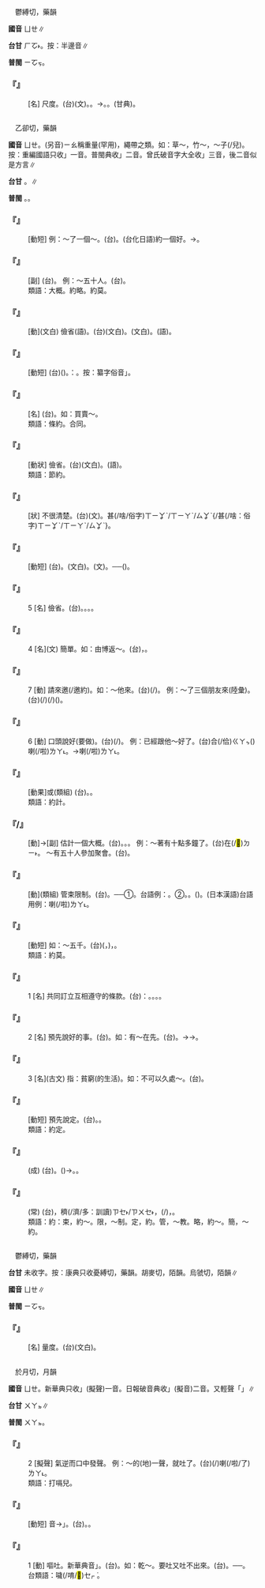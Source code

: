
=={{ruby|矱|ㄩㄝ}}==

　鬱縛切，藥韻

'''國音''' <rt>ㄩㄝ</rt>∥

'''台甘''' <rt>ㄏㆦ˫</rt>。按：半邊音∥

'''普閩''' <rt>ㄧㆦㆶ</rt>。

    

==='''『{{ruby|矱|ㄩㄝ}}』'''===
: [名] 尺度。(台){{ruby|尺|ㄑㄧㄜㆷ}}{{ruby|度|ㄉㆦ˫}}(文)。{{ruby|長|ㄉㆭˊ}}{{ruby|度|ㄉㆦ˫}}。→{{ruby|標|ㄅㄧㄠ/ㄆㄧㄠ}}{{ruby|準|ㄗㄨㄣˋ}}。{{ruby|牽|ㄎㄢ}}{{ruby|繩|ㄐㄧㄣˊ}}。{{ruby|繩|ㄐㄧㄣˊ}}{{ruby|索|ㄙㄜㆷ}}(甘典)。
    

=={{ruby|約|ㄩㄝ}}==

　乙卻切，藥韻

'''國音''' <rt>ㄩㄝ</rt>。(另音)<rt>ㄧㄠ</rt>稱重量{{ruby|。|ㄧㄠˋ}}(罕用)，繩帶之類。如：草～，竹～，～子(/兒)。按：重編國語只收{{ruby|「|ㄩㄝ}}」一音。普閩典收{{ruby|「|ㄩㄝ}}{{ruby|、|ㄧㄠ}}」二音。曾氏破音字大全收{{ruby|「|ㄩㄝ}}{{ruby|、|ㄧㄠ}}{{ruby|、|ㄧㄠˋ}}」三音，後二音似是方言∥

'''台甘''' {{ruby|(文)|ㄧㆦㆶ}}。{{ruby|(語)|ㄧㄜㆷ}}∥

'''普閩''' {{ruby|(文)|ㄧㆦㆶ}}。{{ruby|(白)|ㄧㄜㆷ}}。

    

==='''『{{ruby|定|ㄉㄧㄥˋ}}{{ruby|約|ㄩㄝ}}』'''===
: [動短] 例：～了一個～。(台){{ruby|約|ㄧㆦㆶ}}{{ruby|束|ㄙㆦㆶ}}{{ruby|一|ㄐㄧㆵ ͘}}{{ruby|下|·ㆤ˫}}。(台化日語)約一個好。→{{ruby|約|ㄧㆦㆶ}}{{ruby|付|ㄏㆦ˫}}{{ruby|好|ㄏㄜˋ}}{{ruby|勢|ㄙㆤ˪}}。
    

==='''『{{ruby|大|ㄉㄚˋ}}{{ruby|約|ㄩㄝ}}』'''===
: [副] (台){{ruby|大|ㄉㄞ˫}}{{ruby|約|ㄧㆦㆶ}}。 例：～五十人。(台){{ruby|譜|ㄆㆦˋ}}{{ruby|略|ㄌㄧㆦㆶ ͘}}{{ruby|有|ㄨ˫}}{{ruby|五|ㆣㆦ˫}}{{ruby|十|ㄗㄚㆴ ͘}}{{ruby|個|ㆤˊ}}。
:類語：大概。約略。約莫。
:
    

==='''『{{ruby|節|ㄐㄧㄝˊ}}{{ruby|約|ㄩㄝ}}』'''===
: [動](文白) 儉省(語)。(台){{ruby|節|ㄐㄧㄚㆵ}}{{ruby|約|ㄧㆦㆶ}}(文白)。{{ruby|儉|ㄎㄧㆰ˫}}{{ruby|約|ㄧㆦㆶ}}(文白)。{{ruby|儉|ㄎㄧㆰ˫}}(語)。
    

==='''『{{ruby|特|ㄊㄜˋ}}{{ruby|約|ㄩㄝ}}』'''===
: [動短] (台){{ruby|特|ㄉㄧㆤㆶ ͘}}{{ruby|別|ㄅㄧㄚㆵ ͘}}{{ruby|聘|ㄆㄧㄥ˪}}{{ruby|請|ㄑㄧㆩˋ}}({{ruby|定|ㄉㄧㄥ˫}}{{ruby|額|ㄍㄧㄚㆷ ͘}}{{ruby|或|ㄧㄚㆷ ͘}}{{ruby|是|ㄒㄧ˫}}{{ruby|編|ㄅㄧㄢ}}{{ruby|制|ㄗㆤ˪}}{{ruby|外|ㄍㄨㄚ˫}})。{{ruby|如|ㄌㄨˊ}}：{{ruby|特|ㄉㄧㆤㆶ ͘}}{{ruby|約|ㄧㆦㆶ}}{{ruby|編|ㄅㄧㄢ}}{{ruby|纂|ㄗㄨㄢˋ}}。按：纂字俗音{{ruby|「|ㄘㄨㄢ˪}}」。
    

==='''『{{ruby|契|ㄑㄧˋ}}{{ruby|約|ㄩㄝ}}』'''===
: [名] (台){{ruby|契|ㄎㄨㆤ˪/ㄎㆤ˪}}{{ruby|約|ㄧㆦㆶ}}。如：買賣～。
:類語：條約。合同。
:
    

==='''『{{ruby|儉|ㄐㄧㄢˇ}}{{ruby|約|ㄩㄝ}}』'''===
: [動狀] 儉省。(台){{ruby|儉|ㄎㄧㆰ˫}}{{ruby|約|ㄧㆦㆶ}}(文白)。{{ruby|儉|ㄎㄧㆰ˫}}(語)。
:類語：節約。
:
    

==='''『{{ruby|隱|ㄧㄣˇ}}{{ruby|約|ㄩㄝ}}』'''===
: [狀] 不很清楚。(台){{ruby|隱|ㄨㄣˋ}}{{ruby|約|ㄧㆦㆶ}}(文)。{{ruby|無|ㆠㄜˊ}}甚(/啥/俗字)<rt>ㄒㄧㆩˋ/ㄒㄧㄚˋ/ㄙㆩˋ</rt>{{ruby|明|ㆠㄧㄥˊ}}{/{{ruby|無|ㆠㄜˊ}}甚(/啥：俗字)<rt>ㄒㄧㆩˋ/ㄒㄧㄚˋ/ㄙㆩˋ</rt>{{ruby|清|ㄑㄧㄥ}}{{ruby|楚|ㄘㄜˋ}}}。
    

==='''『{{ruby|失|ㄕ}}{{ruby|約|ㄩㄝ}}』'''===
: [動短] (台){{ruby|失|ㄒㄧㆵ}}{{ruby|約|ㄧㆦㆶ}}。{{ruby|違|ㄨㄧˊ}}{{ruby|約|ㄧㆦㆶ}}(文白)。{{ruby|爽|ㄙㆲˋ}}{{ruby|約|ㄧㆦㆶ}}(文)。──{{ruby|無|ㆠㄜˊ}}{{ruby|照|ㄐㄧㄠ˪}}{{ruby|事|ㄙㄨ}}{{ruby|先|ㄒㄧㄢ}}{{ruby|講|ㄍㆲˋ}}{{ruby|→|ㄍㆲ}}{{ruby|好|ㄏㄜˋ}}{{ruby|丌|ㆤ}}{{ruby|約|ㄧㆦㆶ}}{{ruby|束|ㄙㆦㆶ}}({{ruby|去|ㄎㄧ˪}}{{ruby|赴|ㄏㄨ˪}}{{ruby|會|ㄏㄨㆤ˫}}){{ruby|或|ㄧㄚㆷ ͘}}{{ruby|是|ㄒㄧ˫}}{{ruby|無|ㆠㄜˊ}}{{ruby|照|ㄐㄧㄠ˪}}{{ruby|所|ㄙㆦˋ}}{{ruby|講|ㄍㆲˋ}}{{ruby|定|ㄉㄧㆩ˫}}{{ruby|著|ㄉㄧㄜㆷ ͘}}{{ruby|丌|ㆤ}}{{ruby|條|ㄉㄧㄠˊ}}{{ruby|件|ㄍㄧㆩ˫}}{{ruby|做|ㄗㄨㆤ˪/ㄗㄜ˪}}。
    

==='''『{{ruby|約|ㄩㄝ}}』'''===
:5  [名] 儉省。(台){{ruby|儉|ㄎㄧㆰ˫}}。{{ruby|省|ㄒㄧㄥˋ/ㄙㆥˋ}}。{{ruby|儉|ㄎㄧㆰ˫}}{{ruby|約|ㄧㆦㆶ}}。{{ruby|節|ㄐㄧㄚㆵ}}{{ruby|約|ㄧㆦㆶ}}。
    

==='''『{{ruby|約|ㄩㄝ}}』'''===
:4  [名](文) 簡單。如：由博返～。(台){{ruby|對|ㄉㄨㄧ˪}}{{ruby|廣|ㄍㆲˋ}}{{ruby|博|ㄆㆦㆶ}}{{ruby|複|ㄏㆦㆶ}}{{ruby|雜|ㄗㄚㆴ ͘}}{{ruby|改|ㄍㄞˋ}}{{ruby|變|ㄅㄧㄢ˪}}{{ruby|作|ㄗㆦㆶ}}{{ruby|法|ㄏㄨㄚㆵ}}，{{ruby|倒|ㄉㄜ˪}}{{ruby|轉|ㄉㆭˋ}}{{ruby|來|ㄌㄞˊ}}{{ruby|簡|ㄍㄢˋ}}{{ruby|單|ㄉㄢ}}{{ruby|樸|ㄆㆦㆶ}}{{ruby|素|ㄙㆦ˪}}。
    

==='''『{{ruby|約|ㄩㄝ}}』'''===
:7  [動] 請來邀(/邀約)。如：～他來。(台){{ruby|約|ㄧㆦㆶ}}{{ruby|伊|ㄧ}}{{ruby|來|ㄌㄞˊ}}(/{{ruby|招|ㄐㄧㄜ}}{{ruby|伊|ㄧ}}{{ruby|來|ㄌㄞˊ}})。 例：～了三個朋友來(陸彙)。(台){{ruby|約|ㄧㆦㆶ}}(/{{ruby|約|ㄧㆦㆶ}}{{ruby|束|ㄙㆦㆶ}})(/{{ruby|招|ㄐㄧㄜ}}){{ruby|三|ㄙㆩ}}{{ruby|個|ㆤˊ}}{{ruby|朋|ㄅㄧㄥˊ}}{{ruby|友|ㄧㄨˋ}}({{ruby|<mark>&#xffa49;</mark>|ㆠㆤㆷ/ㆠㄨㆤㆷ}}){{ruby|來|ㄌㄞˊ}}。
    

==='''『{{ruby|約|ㄩㄝ}}』'''===
:6  [動] 口頭說好(要做)。(台){{ruby|約|ㄧㆦㆶ}}(/{{ruby|約|ㄧㆦㆶ}}{{ruby|束|ㄙㆦㆶ}}){{ruby|要|ㆠㆤㆷ}}{{ruby|做|ㄗㄨㆤ˪/ㄗㄜ˪}}。 例：已經跟他～好了。(台){{ruby|已|ㄧˋ}}{{ruby|經|ㄍㄧㄥ}}合(/佮)<rt>ㄍㄚㆴ</rt>{{ruby|伊|ㄧ}}{{ruby|講|ㄍㆲˋ}}{{ruby|→|ㄍㆲ}}({{ruby|約|ㄧㆦㆶ}}{{ruby|束|ㄙㆦㆶ}}){{ruby|好|ㄏㄜˋ}}{{ruby|勢|ㄙㆤ˪}}喇(/啦)<rt>ㄌㄚ˪</rt>。→{{ruby|定|ㄉㄧㆩ˫}}{{ruby|著|ㄉㄧㄜㆷ ͘}}喇(/啦)<rt>ㄌㄚ˪</rt>。
    

==='''『{{ruby|約|ㄩㄝ}}{{ruby|定|ㄉㄧㄥˋ}}』'''===
: [動果]或(類組) (台){{ruby|約|ㄧㆦㆶ}}{{ruby|定|ㄉㄧㄥ˫}}。{{ruby|定|ㄉㄧㆩ˫}}{{ruby|著|ㄉㄧㄜㆷ ͘}}。
:類語：約計。
:
    

==='''『{{ruby|約|ㄩㄝ}}{{ruby|莫|·ㄇㄛˋ}}/{{ruby|摸|·ㄇㄛ}}』'''===
: [動]→[副] 估計一個大概。(台){{ruby|大|ㄉㄞ˫}}{{ruby|約|ㄧㆦㆶ}}。{{ruby|譜|ㄆㆦˋ}}{{ruby|略|ㄌㄧㆦㆶ ͘}}{{ruby|仔|ㄚ}}。{{ruby|譜|ㄆㆦˋ}}{{ruby|脈|ㄇㆤㆷ}}{{ruby|仔|ㄚ}}。 例：～著有十點多鐘了。(台){{ruby|大|ㄉㄞ˫}}{{ruby|約|ㄧㆦㆶ}}在(/<mark>&#xf9853;</mark>)<rt>ㄉㄧ˫</rt>{{ruby|十|ㄗㄚㆴ ͘}}{{ruby|點|ㄉㄧㆰˋ}}{{ruby|外|ㄍㄨㄚ˫}}{{ruby|鐘|ㄐㄧㄥ}}。 ～有五十人參加聚會。(台){{ruby|譜|ㄆㆦˋ}}{{ruby|脈|ㄇㆤㆷ ͘}}{{ruby|仔|ㄚ}}{{ruby|敢|ㄍㆩˋ}}{{ruby|有|ㄨ˫}}{{ruby|五|ㆣㆦ˫}}{{ruby|十|ㄗㄚㆴ ͘}}{{ruby|人|ㄌㄤˊ}}{{ruby|來|ㄌㄞˊ}}{{ruby|參|ㄘㆰ}}{{ruby|加|ㄍㄚ}}{{ruby|集|ㄐㄧㆴ}}{{ruby|會|ㄏㄨㆤ˫}}。
    

==='''『{{ruby|約|ㄩㄝ}}{{ruby|束|ㄕㄨˋ}}』'''===
: [動](類組) 管束限制。(台){{ruby|約|ㄧㆦㆶ}}{{ruby|束|ㄙㆦㆶ}}。──①{{ruby|管|ㄍㄨㄢˋ}}{{ruby|教|ㄍㄚ˪}}。台語例：{{ruby|約|ㄧㆦㆶ}}{{ruby|束|ㄙㆦㆶ}}{{ruby|子|ㄗㄨˋ}}{{ruby|弟|ㄉㆤ˫}}。②{{ruby|言|ㆣㄢˊ/ㄍㄧㄢˊ}}{{ruby|約|ㄧㆦㆶ}}。{{ruby|約|ㄧㆦㆶ}}{{ruby|定|ㄉㄧㆩ˫}}。{{ruby|約|ㄧㆦㆶ}}{{ruby|好|ㄏㄜˋ}}({{ruby|做|ㄗㄨㆤ˪/ㄗㄜ˪}})。(日本漢語)台語用例：{{ruby|昨|ㄗㄚ˪}}{{ruby|日|ㆢㄧㆵ ͘/ㄌㄧㆵ ͘}}{{ruby|已|ㄧˋ}}{{ruby|經|ㄍㄧㄥ}}{{ruby|合|ㄏㆰ}}{{ruby|伊|ㄧ}}{{ruby|約|ㄧㆦㆶ}}{{ruby|束|ㄙㆦㆶ}}{{ruby|好|ㄏㄜˋ}}喇(/啦)<rt>ㄌㄚ˪</rt>。
    

==='''『{{ruby|約|ㄩㄝ}}{{ruby|計|ㄐㄧˋ}}』'''===
: [動短] 如：～五千。(台){{ruby|大|ㄉㄞ˫}}{{ruby|約|ㄧㆦㆶ}}{{ruby|計|ㄍㆤ˪}}{{ruby|算|ㄙㆭ˪}}({{ruby|無|ㆠㄜˊ}}{{ruby|真|ㄐㄧㄣ}}{{ruby|正|ㄐㄧㆩ˪}}{{ruby|正|ㄐㄧㄥ˪}}{{ruby|確|ㄎㄚㆶ}}，{{ruby|無|ㆠㄜˊ}}{{ruby|詳|ㄒㄧㆲˊ}}{{ruby|細|ㄙㄨㆤ˪/ㄙㆤ˪}}{{ruby|算|ㄙㆭ˪}})，{{ruby|有|ㄨ˫}}{{ruby|五|ㆣㆦ˫}}{{ruby|千|ㄑㄧㄥ}}。
:類語：約莫。
:
    

==='''『{{ruby|約|ㄩㄝ}}』'''===
:1  [名] 共同訂立互相遵守的條款。(台){{ruby|如|ㆡㄨˊ/ㄌㄨˊ}}：{{ruby|契|ㄎㆤ˪}}{{ruby|約|ㄧㆦㆶ}}。{{ruby|合|ㄏㄚㆴ ͘}}{{ruby|約|ㄧㆦㆶ}}。{{ruby|公|ㄍㆲ}}{{ruby|約|ㄧㆦㆶ}}。{{ruby|條|ㄉㄧㄠˊ}}{{ruby|約|ㄧㆦㆶ}}。
    

==='''『{{ruby|約|ㄩㄝ}}』'''===
:2  [名] 預先說好的事。(台){{ruby|約|ㄧㆦㆶ}}{{ruby|束|ㄙㆦㆶ}}。如：有～在先。(台){{ruby|事|ㄙㄨ˫}}{{ruby|先|ㄒㄧㄢ}}{{ruby|有|ㄨ˫}}{{ruby|約|ㄧㆦㆶ}}{{ruby|束|ㄙㆦㆶ}}{{ruby|咧|ㄌㆤ˪}}。→{{ruby|已|ㄧˋ}}{{ruby|經|ㄍㄧㄥ}}{{ruby|另|ㄌㄧㄥ˫}}{{ruby|外|ㄍㄨㄚ˫}}{{ruby|有|ㄨ˫}}{{ruby|一|ㄐㄧㆵ}}{{ruby|個|ㆤˊ}}{{ruby|約|ㄧㆦㆶ}}{{ruby|束|ㄙㆦㆶ}}→{{ruby|約|ㄧㆦㆶ}}{{ruby|會|ㄏㄨㆤ˫}}。
    

==='''『{{ruby|約|ㄩㄝ}}』'''===
:3  [名](古文) 指：貧窮(的生活)。如：不可以久處～。(台){{ruby|<mark>&#xffa45;</mark>|ㆠㆤ˫/ㆠㄨㆤ˫}}{{ruby|用|ㄧㆲ˫/ㄧㄥ˫}}{{ruby|得|ㄉㄧㆵ}}{{ruby|散|ㄙㄢ˪}}{{ruby|窮|ㄏㄧㆲ}}{{ruby|傷|ㄒㄧㆧ/ㄒㄧㆫ}}{{ruby|久|ㄍㄨˋ}}。
    

==='''『{{ruby|預|ㄩˋ}}{{ruby|約|ㄩㄝ}}』'''===
: [動短] 預先說定。(台){{ruby|預|ㄨ˫/ㄧ˫}}{{ruby|約|ㄧㆦㆶ}}。{{ruby|先|ㄒㄧㄥ}}{{ruby|定|ㄉㄧㆩ˫}}{{ruby|著|ㄉㄧㄜㆷ ͘}}。
:類語：約定。
:
    

==='''『{{ruby|約|ㄩㄝ}}{{ruby|法|ㄈㄚˇ}}{{ruby|三|ㄙㄢ}}{{ruby|章|ㄓㄤ}}』'''===
: (成) (台){{ruby|事|ㄙㄨ˫}}{{ruby|先|ㄒㄧㄢ}}{{ruby|講|ㄍㆲˋ}}{{ruby|→|ㄍㆲ}}{{ruby|明|ㆠㄧㄥˊ}}{{ruby|規|ㄍㄨㄧ}}{{ruby|定|ㄉㄧㄥ˫}}。({{ruby|本|ㄅㄨㄣˋ}}{{ruby|來|ㄌㄞˊ}}{{ruby|是|ㄒㄧ˫}}{{ruby|三|ㄙㆩ}}{{ruby|條|ㄉㄧㄠˊ}}{{ruby|件|ㄍㄧㆩ˫}})→{{ruby|話|ㄨㆤ˫}}{{ruby|說|ㄙㄨㆤㆷ}}{{ruby|在|ㄗㄞ˫}}{{ruby|先|ㄒㄧㄢ}}。{{ruby|明|ㆠㄧㄥˊ}}{{ruby|唱|ㄑㄧㄤ˪}}{{ruby|丌|ㆤ}}。
    

==='''『{{ruby|約|ㄩㄝ}}{{ruby|定|ㄉㄧㄥˋ}}{{ruby|俗|ㄙㄨˊ}}{{ruby|成|ㄔㄥˊ}}』'''===
: (常) (台){{ruby|大|ㄉㄞ˫}}{{ruby|家|ㄍㆤ}}{{ruby|講|ㄍㆲˋ}}{{ruby|→|ㄍㆲ}}，穧(/濟/多：訓讀)<rt>ㄗㆤ˫/ㄗㄨㆤ˫</rt>{{ruby|人|ㄌㄤˊ}}{{ruby|做|ㄗㄨㆤ˪/ㄗㄜ˪}}，{{ruby|著|ㄉㄧㄜㆷ}}(/{{ruby|都|ㄉㄜ˫}}){{ruby|變|ㄅㄧㄢ˪}}{{ruby|做|ㄗㄨㆤ˪/ㄗㄜ˪}}{{ruby|社|ㄒㄧㄚ˫}}{{ruby|會|ㄏㄨㆤ˫}}{{ruby|上|ㄒㄧㆲ˫}}{{ruby|丌|ㆤ}}{{ruby|習|ㄒㄧㆴ ͘}}{{ruby|慣|ㄍㄨㄢ˪}}，{{ruby|大|ㄉㄞ˫}}{{ruby|家|ㄍㆤ}}{{ruby|認|ㆢㄧㄣ˫/ㄌㄧㄣ˫}}{{ruby|為|ㄨㄧˊ}}{{ruby|→|ㄨㄧ˫}}{{ruby|會|ㄨㆤ˫/ㆤ˫}}{{ruby|用|ㄧㄥ˫/ㄧㆲ˫}}{{ruby|得|ㄉㄧㆵ}}{{ruby|丌|ㆤ}}{{ruby|風|ㄏㆲ}}{{ruby|俗|ㄒㄧㆦㆶ ͘}}。
:類語：約：束，約～。限，～制。定，約。管，～教。略，約～。簡，～約。
:
    

=={{ruby|<mark>&#xf96f5;</mark>|ㄩㄝ}}==

　鬱縛切，藥韻

'''台甘''' 未收字。按：康典只收憂縛切，藥韻{{ruby|＝|ㄧㆦㆶ ͘}}。胡麥切，陌韻{{ruby|＝|ㄏㄧㆤㆶ ͘}}。烏虢切，陌韻{{ruby|＝|ㄧㆤㆶ}}∥

'''國音''' <rt>ㄩㄝ</rt>∥

'''普閩''' <rt>ㄧㆦㆶ</rt>。

    

==='''『{{ruby|<mark>&#xf96f5;</mark>|ㄩㄝ}}』'''===
: [名] 量度。(台){{ruby|量|ㄌㄧㆲ˫}}{{ruby|度|ㄉㆦ˫}}(文白)。
    

=={{ruby|噦|ㄩㄝ}}==

　於月切，月韻

'''國音''' <rt>ㄩㄝ</rt>。新華典只收{{ruby|「|ㄩㄝˇ}}」(擬聲)一音。日報破音典收{{ruby|「|ㄩㄝ}}{{ruby|、|ㄏㄨㄟˋ}}」(擬音)二音。又輕聲「{{ruby|噦|·ㄩㄝ}}」∥

'''台甘''' <rt>ㄨㄚㆵ</rt>{{ruby|。|ㄨㆤ˪}}∥

'''普閩''' <rt>ㄨㄚㆵ</rt>。

    

==='''『{{ruby|噦|ㄩㄝ}}』'''===
:2  [擬聲] 氣逆而口中發聲。 例：～的(地)一聲，就吐了。(台){{ruby|歍|ㆦㆷ ͘}}{{ruby|一|ㄐㄧㆵ ͘}}{{ruby|下|·ㆤ˫}}{{ruby|著|ㄉㄧㄜㆷ}}(/{{ruby|都|ㄉㄜ˫}}){{ruby|吐|ㄊㆦ˪}}{{ruby|出|ㄘㄨㆵ}}{{ruby|來|·ㄌㄞˊ}}喇(/啦/了)<rt>ㄌㄚ˪</rt>。
:類語：打嗝兒。
:
    

==='''『{{ruby|乾|ㄍㄢ}}{{ruby|噦|ㄩㄝ}}』'''===
: [動短] 音{{ruby|乾|ㄍㄢ}}{{ruby|噦|ㄩㄝ}}→{{ruby|「|ㄩㄝˇ}}」{{ruby|→|ㄍㄢ}}{{ruby|·|ㄩㄝ}}。(台){{ruby|空|ㄎㄤ}}{{ruby|嘔|ㆦˋ}}。{{ruby|嘔|ㆦˋ}}{{ruby|無|ㆠㄜˊ}}{{ruby|物|ㄇㆭㆷ ͘/ㄇㄧㆷ ͘}}{{ruby|通|ㄊㄤ}}{{ruby|出|ㄘㄨㆵ}}{{ruby|來|·ㄌㄞˊ}}。
    

==='''『{{ruby|噦|ㄩㄝ}}』'''===
:1  [動] 嘔吐。新華典音{{ruby|「|ㄩㄝˇ}}」。(台){{ruby|嘔|ㄠˋ}}{{ruby|吐|ㄊㆦ˪}}。如：乾～。要吐又吐不出來。(台){{ruby|<mark>&#xffa49;</mark>|ㆠㆤㆷ/ㆠㄨㆤㆷ}}{{ruby|吐|ㄊㆦ˪}}{{ruby|又|ㄧㄨ˫}}{{ruby|吐|ㄊㆦ˪}}{{ruby|<mark>&#xffa45;</mark>|ㆠㆤ˫/ㆠㄨㆤ˫}}{{ruby|出|ㄘㄨㆵ}}{{ruby|來|·ㄌㄞˊ}}。──{{ruby|乾|ㄍㄢ}}{{ruby|乾|ㄉㄚ}}{{ruby|歍|ㆦㆷ ͘}}。
:台類語：噦(/唷/<mark>&#xf90d9;</mark>)<rt>ㆤㆷ ͘</rt>。{{ruby|<mark>&#xf90d0;</mark>|ㆦㆶ ͘}}
:
    

